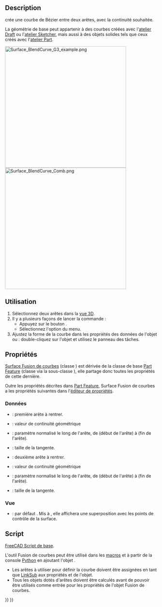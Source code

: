<languages/>

{{Docnav/fr
|[[Surface_CurveOnMesh/fr|Courbe sur maillage]]
|
|[[Surface_Workbench/fr|Atelier Surface]]
|IconL=Surface_CurveOnMesh.svg
|IconR=
|IconC=Workbench_Surface.svg
}}

{{GuiCommand/fr
|Name=Surface BlendCurve
|Name/fr=Surface Fusion de courbes
|MenuLocation=Surface → Fusionner des courbes
|Workbenches=[[Surface_Workbench/fr|Surface]]
|Version=0.21
}}

==Description==

{{Button|[[File:Surface_BlendCurve.svg|16px]] [[Surface_BlendCurve/fr|Surface Fusion de courbes]]}} crée une courbe de Bézier entre deux arêtes, avec la continuité souhaitée.

La géométrie de base peut appartenir à des courbes créées avec l'[[Draft_Workbench/fr|atelier Draft]] ou l'[[Sketcher_Workbench/fr|atelier Sketcher]], mais aussi à des objets solides tels que ceux créés avec l'[[Part_Workbench/fr|atelier Part]].

[[File:Surface_BlendCurve_G3_example.png|400px]]
[[File:Surface_BlendCurve_Comb.png|400px]]
{{Caption|Surface Fusion de courbes reliant 2 arêtes avec une continuité G3. Les polygones orange représentent les points de contrôle. Le peigne de courbure (de l'[[Curves_Workbench/fr|extension Curves]]) est lisse aux points de contact.}}

<span id="Usage"></span>
==Utilisation==

# Sélectionnez deux arêtes dans la [[3D_view/fr|vue 3D]].
# Il y a plusieurs façons de lancer la commande :
#* Appuyez sur le bouton {{Button|[[Image:Surface_BlendCurve.svg|16px]] [[Surface_BlendCurve/fr|Fusionner des courbes]]}}.
#* Sélectionnez l'option {{MenuCommand|Surface → [[Image:Surface_BlendCurve.svg|16px]] Fusionner des courbes}} du menu.
# Ajustez la forme de la courbe dans les propriétés des données de l'objet ou {{Version/fr|1.1}} : double-cliquez sur l'objet et utilisez le panneau des tâches.

<span id="Properties"></span>
==Propriétés==

[[Surface_BlendCurve/fr|Surface Fusion de courbes]] (classe {{incode|Surface::Filling}}) est dérivée de la classe de base [[Part_Feature/fr|Part Feature]] (classe {{incode|Part::Feature}} via la sous-classe {{incode|Part::Spline}}), elle partage donc toutes les propriétés de cette dernière.

Outre les propriétés décrites dans [[Part Feature/fr|Part Feature]], Surface Fusion de courbes a les propriétés suivantes dans l'[[Property_editor/fr|éditeur de propriétés]].

<span id="Data"></span>
===Données===

{{TitleProperty|Blend Curve}}

* {{PropertyData|Start Edge|LinkSub}} : première arête à rentrer.
* {{PropertyData|Start Continuity|Integer}} : valeur de continuité géométrique
* {{PropertyData|Start Parameter|Float}} : paramètre normalisé le long de l'arête, de {{Value|0.0}} (début de l'arête) à {{Value|1.0}} (fin de l'arête).
* {{PropertyData|Start Size|Float}} : taille de la tangente.
* {{PropertyData|End Edge|LinkSub}} : deuxième arête à rentrer.
* {{PropertyData|End Continuity|Integer}} : valeur de continuité géométrique
* {{PropertyData|End Parameter|Float}} : paramètre normalisé le long de l'arête, de {{Value|0.0}} (début de l'arête) à {{Value|1.0}} (fin de l'arête).
* {{PropertyData|End Size|Float}} : taille de la tangente.

<span id="View"></span>
=== Vue ===

{{TitleProperty|Base}}

* {{PropertyView|Control Points|Bool}} : par défaut {{FALSE}}. Mis à {{TRUE}}, elle affichera une superposition avec les points de contrôle de la surface.

<span id="Scripting"></span>
==Script==

{{Emphasis|Voir aussi :}} [[FreeCAD_Scripting_Basics/fr|FreeCAD Script de base]].

L'outil Fusion de courbes peut être utilisé dans les [[Macros/fr|macros]] et à partir de la console [[Python/fr|Python]] en ajoutant l'objet {{incode|Surface::FeatureBlendCurve}}.
* Les arêtes à utiliser pour définir la courbe doivent être assignées en tant que [[FeaturePython_Custom_Properties/fr#App::PropertyLinkSub|LinkSub]] aux propriétés {{incode|StartEdge}} et {{incode|EndEdge}} de l'objet.
* Tous les objets dotés d'arêtes doivent être calculés avant de pouvoir être utilisés comme entrée pour les propriétés de l'objet Fusion de courbes.

{{Code|code=
import FreeCAD as App
import Draft

doc = App.newDocument()

points1 = [App.Vector(-20, -20, 0), App.Vector(-20, -8, 0), App.Vector(-17, 7, 0), App.Vector(-18, 25, 0)]
obj1 = Draft.make_bspline(points1)

points2 = [App.Vector(60, 26, 0), App.Vector(37, 4, 0), App.Vector(33, -20, 0)]
obj2 = Draft.make_bspline(points2)

doc.recompute()

bcurve = doc.addObject("Surface::FeatureBlendCurve","BlendCurve")
bcurve.StartEdge = (obj1, 'Edge1')
bcurve.EndEdge = (obj2, 'Edge1')
bcurve.EndParameter = 1.00
bcurve.StartSize = -5.00
bcurve.EndSize = -5.00

doc.recompute()
}}


{{Docnav/fr
|[[Surface_CurveOnMesh/fr|Courbe sur maillage]]
|
|[[Surface_Workbench/fr|Atelier Surface]]
|IconL=Surface_CurveOnMesh.svg
|IconR=
|IconC=Workbench_Surface.svg
}}

{{Surface Tools navi{{#translation:}}}}
{{Userdocnavi{{#translation:}}}}